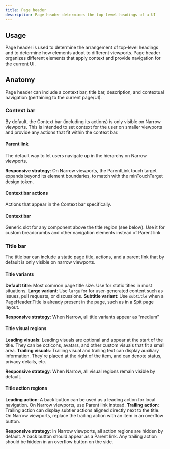 ```yaml
---
title: Page header
description: Page header determines the top-level headings of a UI
---
```



## Usage
Page header is used to determine the arrangement of top-level headings and to determine how elements adopt to different viewports. Page header organizes different elements that apply context and provide navigation for the current UI. 

## Anatomy 
Page header can include a context bar, title bar, description, and contextual navigation (pertaining to the current page/UI). 

### Context bar
By default, the Context bar (including its actions) is only visible on Narrow viewports. This is intended to set context for the user on smaller viewports and provide any actions that fit within the context bar.

#### Parent link
The default way to let users navigate up in the hierarchy on Narrow viewports.

**Responsive strategy**: On Narrow viewports, the ParentLink touch target expands beyond its element boundaries, to match with the minTouchTarget design token.

#### Context bar actions
Actions that appear in the Context bar specifically.

#### Context bar
Generic slot for any component above the title region (see below). Use it for custom breadcrumbs and other navigation elements instead of Parent link

### Title bar
The title bar can include a static page title, actions, and a parent link that by default is only visible on narrow viewports.

#### Title variants
**Default title**: Most common page title size. Use for static titles in most situations.
**Large variant**: Use `large` for for user-generated content such as issues, pull requests, or discussions.
**Subtitle variant**: Use `subtitle` when a PageHeader.Title is already present in the page, such as in a Spit page layout.

**Responsive strategy**: When Narrow, all title variants appear as ”medium”

#### Title visual regions
**Leading visuals**: Leading visuals are optional and appear at the start of the title. They can be octicons, avatars, and other custom visuals that fit a small area.
**Trailing visuals**: Trailing visual and trailing text can display auxiliary information. They're placed at the right of the item, and can denote status, privacy details, etc.

**Responsive strategy**: When Narrow, all visual regions remain visible by default.

#### Title action regions
**Leading action**: A back button can be used as a leading action for local navigation. On Narrow viewports, use Parent link instead.
**Trailing action**:  Trailing action can display subtler actions aligned directly next to the title. On Narrow viewports, replace the trailing action with an item in an overflow button.

**Responsive strategy**: In Narrow viewports, all action regions are hidden by default. A back button should appear as a Parent link. Any trailing action should be hidden in an overflow button on the side. 
